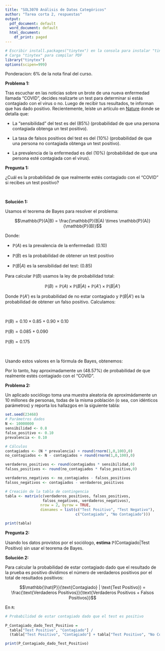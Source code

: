 ```yaml
---
title: "SOL3070 Análisis de Datos Categóricos"
author: "Tarea corta 2, respuestas"
output:
  pdf_document: default
  word_document: default
  html_document:
    df_print: paged
---
```


```r
# Escribir install.packages("tinytex") en la consola para instalar "tinytex"
# Carga "tinytex" para compilar PDF
library("tinytex")
options(scipen=999)
```

Ponderacion: $6\%$ de la nota final del curso.

**Problema 1:**

Tras escuchar en las noticias sobre un brote de una nueva enfermedad llamada "COVID", decides realizarte un test para determinar si estás contagiado con el virus o no. Luego de recibir tus resultados, te informan que has dado positivo. Recientemente, leíste un artículo en [Nature](https://www.nature.com) donde se detalla que:

- La "sensibilidad" del test es del \(85\%\) (probabilidad de que una persona contagiada obtenga un test positivo).

- La tasa de falsos positivos del test es del \(10\%\) (probabilidad de que una persona no contagiada obtenga un test positivo).

- La prevalencia de la enfermedad es del \(10\%\) (probabilidad de que una persona esté contagiada con el virus).


**Pregunta 1:**

¿Cuál es la probabilidad de que realmente estés contagiado con el "COVID" si recibes un test positivo?


<br>

**Solución 1:**

Usamos el teorema de Bayes para resolver el problema:

$$\mathbb{P}(A|B) = \frac{\mathbb{P}(B|A) \times \mathbb{P}(A)}{\mathbb{P}(B)}$$

Donde:

- $\mathbb{P}(A)$ es la prevalencia de la enfermedad: \(0.10\)

- $\mathbb{P}(B)$ es la probabilidad de obtener un test positivo

- $\mathbb{P}(B|A)$ es la sensibilidad del test: \(0.85\)


Para calcular $\mathbb{P}(B)$ usamos la ley de probabilidad total:

$$\mathbb{P}(B) = \mathbb{P}(A) \times \mathbb{P}(B|A) + \mathbb{P}(A') \times \mathbb{P}(B|A')$$

Donde $\mathbb{P}(A')$ es la probabilidad de no estar contagiado y $\mathbb{P}(B|A')$ es la probabilidad de obtener un falso positivo. Calculamos:

<br>

$\mathbb{P}(B) = 0.10 \times 0.85 + 0.90 \times 0.10$

$\mathbb{P}(B) = 0.085 + 0.090$

$\mathbb{P}(B) = 0.175$

<br>

Usando estos valores en la fórmula de Bayes, obtenemos:

\begin{align*}
\mathbb{P}(A|B) &= \frac{0.85 \times 0.10}{0.175} \\ \\
\mathbb{P}(A|B) &\approx 0.4857
\end{align*}



Por lo tanto, hay aproximadamente un \(48.57\%\) de probabilidad de que realmente estés contagiado con el "COVID".



**Problema 2:**

Un aplicado sociólogo toma una muestra aleatoria de aproximádamente un 10 millones de personas, todas de la misma población (o sea, con idénticos parámetros) y reporta los hallazgos en la siguiente tabla:


```r
set.seed(23468)
# Parámetros dados
N <- 10000000
sensibilidad <- 0.8
falso_positivo <- 0.10
prevalencia <- 0.10

# Cálculos
contagiados <- (N * prevalencia) + round(rnorm(1,0,100),0)
no_contagiados <- N - contagiados + round(rnorm(1,0,100),0)

verdaderos_positivos <- round(contagiados * sensibilidad,0)
falsos_positivos <- round(no_contagiados * falso_positivo,0)

verdaderos_negativos <- no_contagiados - falsos_positivos
falsos_negativos <- contagiados - verdaderos_positivos

# Creación de la tabla de contingencia
tabla <- matrix(c(verdaderos_positivos, falsos_positivos,
                 falsos_negativos, verdaderos_negativos),
                nrow = 2, byrow = TRUE,
                dimnames = list(c("Test Positivo", "Test Negativo"),
                                c("Contagiado", "No Contagiado")))

print(tabla)
```


**Pregunta 2:**

Usando los datos provistos por el sociólogo, **estima** $\mathbb{P}(\text{Contagiado} | \text{Test Positivo})$ sin usar el teorema de Bayes.


**Solución 2:**

Para calcular la probabilidad de estar contagiado dado que el resultado de la prueba es positivo dividimos el número de verdaderos positivos por el total de resultados positivos:

$$\mathbb{\hat{P}}(\text{Contagiado} | \text{Test Positivo}) = \frac{\text{Verdaderos Positivos}}{\text{Verdaderos Positivos + Falsos Positivos}}$$

En `R`:

```r
# Probabilidad de estar contagiado dado que el test es positivo
 
P_Contagiado_dado_Test_Positivo = 
  tabla["Test Positivo", "Contagiado"] / 
  (tabla["Test Positivo", "Contagiado"] + tabla["Test Positivo", "No Contagiado"])

print(P_Contagiado_dado_Test_Positivo)
```


